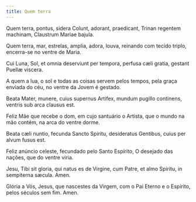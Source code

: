 ```yaml
---
title: Quem terra
---
```


<div class="side-by-side not-content">

Quem terra, pontus, sidera Colunt, adorant, praedicant, Trinan regentem machinam, Claustrum Mariae bajula.

Quem terra, mar, estrelas, amplia, adora, louva, reinando com tecido triplo, encerra-se no ventre de Maria.

Cui Luna, Sol, et omnia deserviunt per tempora, perfusa cæli gratia, gestant Puellæ viscera.

A quem a lua, o sol e todas as coisas servem pelos tempos, pela graça enviada do céu, no ventre da Jovem é gestado.

Beata Mater, munere, cuius supernus Artifex, mundum pugillo continens, ventris sub arca clausus est.

Feliz Mãe que recebe o dom, em cujo santuário o Artista, que o mundo na mão contém, na arca do ventre dorme.

Beata cæli nuntio, fecunda Sancto Spiritu, desideratus Gentibus, cuius per alvum fusus est.

Feliz anúncio celeste, fecundado pelo Santo Espírito, O desejado das nações, que do ventre viria.

Jesu, Tibi sit gloria, qui natus es de Virgine, cum Patre, et almo Spiritu, in sempiterna sæcula. Amen.

Glória a Vós, Jesus, que nascestes da Virgem, com o Pai Eterno e o Espírito, pelos séculos sem fim. Amen.

</div>
